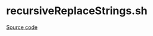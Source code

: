 # recursiveReplaceStrings.sh

[Source code](https://github.com/dmacguigan/SI-Ocean-DNA/blob/main/scripts/utils/recursiveReplaceStrings.sh)